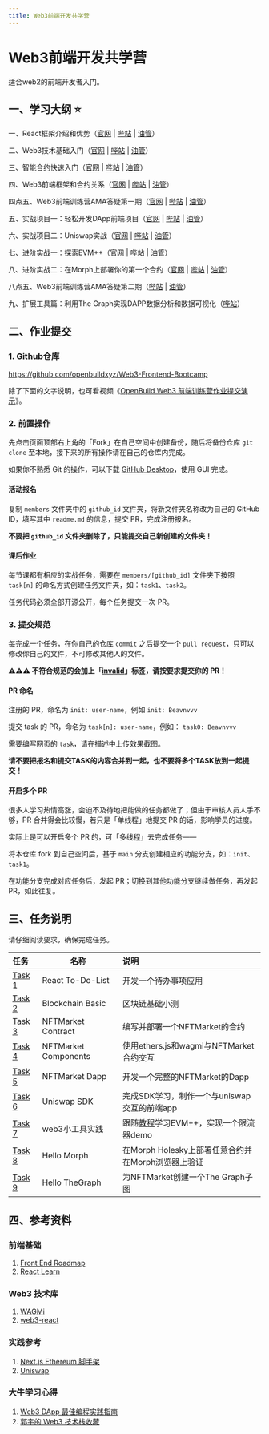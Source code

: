 ```yaml
---
title: Web3前端开发共学营
---
```


# Web3前端开发共学营

适合web2的前端开发者入门。

## 一、学习大纲 ⭐

一、React框架介绍和优势（[官网](https://openbuild.xyz/learn/challenges/2036589711/1716360050) | [哔站](https://www.bilibili.com/video/BV1FfTXefEot) | [油管](https://www.youtube.com/watch?v=Ai0eTfBvEzw)）

二、Web3技术基础入门（[官网](https://openbuild.xyz/learn/challenges/2036589711/1716360063) | [哔站](https://www.bilibili.com/video/BV1ZPT9esE2c) | [油管](https://www.youtube.com/watch?v=z3s_iWIo0l0)）

三、智能合约快速入门（[官网](https://openbuild.xyz/learn/challenges/2036589711/1716360080) | [哔站](https://www.bilibili.com/video/BV1mS411P7Hm) | [油管](https://www.youtube.com/watch?v=QGwPKges43s)）

四、Web3前端框架和合约关系（[官网](https://openbuild.xyz/learn/challenges/2036589711/1716360093) | [哔站](https://www.bilibili.com/video/BV1pM4m1S74X) | [油管](https://www.youtube.com/watch?v=Qrf-J6QUVtE)）

四点五、Web3前端训练营AMA答疑第一期（[官网](https://openbuild.xyz/learn/challenges/2036589711/1718779928) | [哔站](https://www.bilibili.com/video/BV1cE421N7yM) | [油管](https://www.youtube.com/watch?v=OFkKhAedcpg)）

五、实战项目一：轻松开发DApp前端项目（[官网](https://openbuild.xyz/learn/challenges/2036589711/1716360106) | [哔站](https://www.bilibili.com/video/BV1nz421z7u2) | [油管](https://www.youtube.com/watch?v=gjerUfj_IsI)）

六、实战项目二：Uniswap实战（[官网](https://openbuild.xyz/learn/challenges/2036589711/1716360121) | [哔站](https://www.bilibili.com/video/BV1kZ421M7Ke) | [油管](https://www.youtube.com/watch?v=TmCSyB7vPtw)）

七、进阶实战一：探索EVM++（[官网](https://openbuild.xyz/learn/challenges/2036589711/1718782513) | [哔站](https://www.bilibili.com/video/BV16w4m1e7DF) | [油管](https://www.youtube.com/watch?v=KGsalPnWEU0)）

八、进阶实战二：在Morph上部署你的第一个合约（[官网](https://openbuild.xyz/learn/challenges/2036589711/1719368568) | [哔站](https://www.bilibili.com/video/BV1vi421e7T5) | [油管](https://www.youtube.com/watch?v=HBD2EgKD0Zg)）

八点五、Web3前端训练营AMA答疑第二期（[哔站](https://www.bilibili.com/video/BV1xf421q7or) | [油管](https://www.youtube.com/watch?v=slA_mKWZfSQ)）

九、扩展工具篇：利用The Graph实现DAPP数据分析和数据可视化（[哔站](https://www.bilibili.com/video/BV1qS421R7bW)）

## 二、作业提交

### 1. Github仓库

https://github.com/openbuildxyz/Web3-Frontend-Bootcamp

除了下面的文字说明，也可看视频《[OpenBuild Web3 前端训练营作业提交演示](https://www.bilibili.com/video/BV11gVxeuE7Y)》。

### 2. 前置操作

先点击页面顶部右上角的「Fork」在自己空间中创建备份，随后将备份仓库 `git clone` 至本地，接下来的所有操作请在自己的仓库内完成。

如果你不熟悉 Git 的操作，可以下载 [GitHub Desktop](https://desktop.github.com/)，使用 GUI 完成。

#### 活动报名

复制 `members` 文件夹中的 `github_id` 文件夹，将新文件夹名称改为自己的 GitHub ID，填写其中 `readme.md` 的信息，提交 PR，完成注册报名。

**不要把 `github_id` 文件夹删除了，只能提交自己新创建的文件夹！**

#### 课后作业

每节课都有相应的实战任务，需要在 `members/[github_id]` 文件夹下按照 `task[n]` 的命名方式创建任务文件夹，如：`task1`、`task2`。

任务代码必须全部开源公开，每个任务提交一次 PR。

### 3. 提交规范

每完成一个任务，在你自己的仓库 `commit` 之后提交一个 `pull request`，只可以修改你自己的文件，不可修改其他人的文件。

**⚠️⚠️⚠️ 不符合规范的会加上「[invalid](https://github.com/openbuildxyz/Web3-Frontend-Bootcamp/pulls?q=is%3Aopen+is%3Apr+label%3Ainvalid)」标签，请按要求提交你的 PR！**

#### PR 命名

注册的 PR，命名为 `init: user-name`，例如 `init: Beavnvvv`

提交 task 的 PR，命名为 `task[n]: user-name`，例如： `task0: Beavnvvv`

需要编写网页的 `task`，请在描述中上传效果截图。

**请不要把报名和提交TASK的内容合并到一起，也不要将多个TASK放到一起提交！**

#### 开启多个 PR

很多人学习热情高涨，会迫不及待地把能做的任务都做了；但由于审核人员人手不够，PR 合并得会比较慢，若只是「单线程」地提交 PR 的话，影响学员的进度。

实际上是可以开启多个 PR 的，可「多线程」去完成任务——

将本仓库 fork 到自己空间后，基于 `main` 分支创建相应的功能分支，如：`init`、`task1`。

在功能分支完成对应任务后，发起 PR；切换到其他功能分支继续做任务，再发起 PR，如此往复。

## 三、任务说明

请仔细阅读要求，确保完成任务。

| 任务                                         | 名称         | 说明                     |
|:-------------------------------------------|------------|:-----------------------|
| [Task 1](task/01_React_To-Do-List.md)            | React To-Do-List | 开发一个待办事项应用            |
| [Task 2](task/02_Blockchain_Basic.md)            | Blockchain Basic | 区块链基础小测 |
| [Task 3](task/03_NFTMarket_Contract.md)              | NFTMarket Contract | 编写并部署一个NFTMarket的合约      |
| [Task 4](task/04_NFTMarket_Component.md)             | NFTMarket Components | 使用ethers.js和wagmi与NFTMarket合约交互         |
| [Task 5](task/05_NFTMarket_Dapp.md)             | NFTMarket Dapp  | 开发一个完整的NFTMarket的Dapp         |
| [Task 6](task/06_Uniswap_SDK.md)          | Uniswap SDK | 完成SDK学习，制作一个与uniswap交互的前端app    |
| [Task 7](task/07_EVM++_Demo.md)          | web3小工具实践 | 跟随[教程](https://fanatical-krypton-122.notion.site/OpenBuild-Frontend-Bootcamp-5e62657ab5774786b1901bfd862e8e9a?pvs=4)学习EVM++，实现一个限流器demo   |
| [Task 8](task/08_Hello_Morph.md)          | Hello Morph |  在Morph Holesky上部署任意合约并在Morph浏览器上验证   |
| [Task 9](task/09_Hello_TheGraph.md)          | Hello TheGraph |  为NFTMarket创建一个The Graph子图   |

## 四、参考资料

### 前端基础

1. [Front End Roadmap](https://roadmap.sh/frontend)
2. [React Learn](https://react.dev/learn)

### Web3 技术库

1. [WAGMi](https:///wagmi-xyz.vercel.app/)
2. [web3-react](https://github.com/Uniswap/web3-react)

### 实践参考

1. [Next.js Ethereum 脚手架](https://github.com/ChangoMan/nextjs-ethereum-starter)
2. [Uniswap](https://github.com/Uniswap/interface)

### 大牛学习心得

1. [Web3 DApp 最佳编程实践指南](https://guoyu.mirror.xyz/RD-xkpoxasAU7x5MIJmiCX4gll3Cs0pAd5iM258S1Ek)
2. [郭宇的 Web3 技术栈收藏](https://github.com/stars/guo-yu/lists/dapp-best-practice-stack)